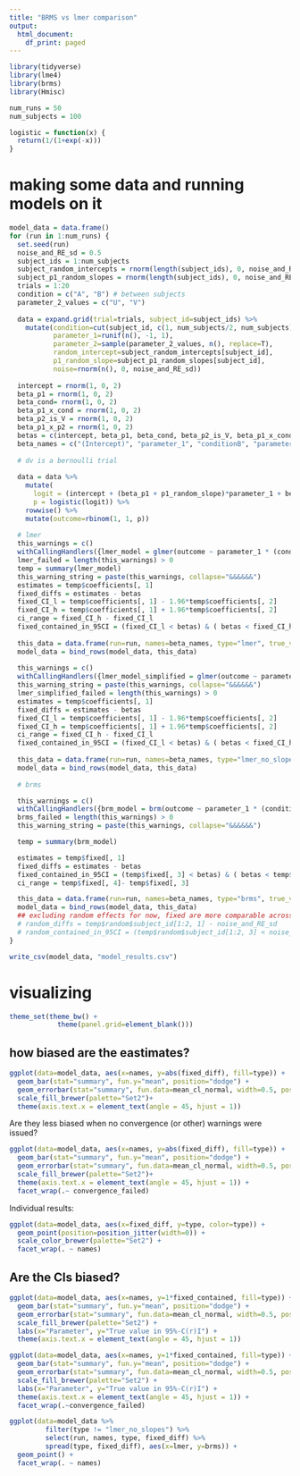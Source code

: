 ```yaml
---
title: "BRMS vs lmer comparison"
output:
  html_document:
    df_print: paged
---
```


```r
library(tidyverse)
library(lme4)
library(brms)
library(Hmisc)
```

```r
num_runs = 50
num_subjects = 100
```

```r
logistic = function(x) {
  return(1/(1+exp(-x)))
}
```

# making some data and running models on it

```r

model_data = data.frame()
for (run in 1:num_runs) {
  set.seed(run)
  noise_and_RE_sd = 0.5
  subject_ids = 1:num_subjects
  subject_random_intercepts = rnorm(length(subject_ids), 0, noise_and_RE_sd)
  subject_p1_random_slopes = rnorm(length(subject_ids), 0, noise_and_RE_sd)
  trials = 1:20
  condition = c("A", "B") # between subjects
  parameter_2_values = c("U", "V")
  
  data = expand.grid(trial=trials, subject_id=subject_ids) %>%
    mutate(condition=cut(subject_id, c(1, num_subjects/2, num_subjects), labels=condition, include.lowest=T),
           parameter_1=runif(n(), -1, 1),
           parameter_2=sample(parameter_2_values, n(), replace=T),
           random_intercept=subject_random_intercepts[subject_id],
           p1_random_slope=subject_p1_random_slopes[subject_id],
           noise=rnorm(n(), 0, noise_and_RE_sd))
  
  intercept = rnorm(1, 0, 2)
  beta_p1 = rnorm(1, 0, 2)
  beta_cond= rnorm(1, 0, 2)
  beta_p1_x_cond = rnorm(1, 0, 2)
  beta_p2_is_V = rnorm(1, 0, 2)
  beta_p1_x_p2 = rnorm(1, 0, 2)
  betas = c(intercept, beta_p1, beta_cond, beta_p2_is_V, beta_p1_x_cond, beta_p1_x_p2)
  beta_names = c("(Intercept)", "parameter_1", "conditionB", "parameter_2V", "parameter_1:conditionB", "parameter_1:parameter_2V")
  
  # dv is a bernoulli trial
  
  data = data %>%
    mutate(
      logit = (intercept + (beta_p1 + p1_random_slope)*parameter_1 + beta_p2_is_V * (parameter_2 == "V") + beta_cond * (condition == "B") + beta_p1_x_cond * (parameter_1 * (condition == "B")) + beta_p1_x_p2 * (parameter_1 * (parameter_2 == "V"))),
      p = logistic(logit)) %>%
    rowwise() %>%
    mutate(outcome=rbinom(1, 1, p))
  
  # lmer
  this_warnings = c()
  withCallingHandlers({lmer_model = glmer(outcome ~ parameter_1 * (condition + parameter_2) + (1 + parameter_1 | subject_id), data, family=binomial)}, warning=function(w) {this_warnings <<- c(this_warnings, w)})
  lmer_failed = length(this_warnings) > 0
  temp = summary(lmer_model)
  this_warning_string = paste(this_warnings, collapse="&&&&&&")
  estimates = temp$coefficients[, 1]
  fixed_diffs = estimates - betas
  fixed_CI_l = temp$coefficients[, 1] - 1.96*temp$coefficients[, 2]
  fixed_CI_h = temp$coefficients[, 1] + 1.96*temp$coefficients[, 2]
  ci_range = fixed_CI_h - fixed_CI_l
  fixed_contained_in_95CI = (fixed_CI_l < betas) & ( betas < fixed_CI_h) 
  
  this_data = data.frame(run=run, names=beta_names, type="lmer", true_value=betas, estimate=estimates, fixed_diff=fixed_diffs, fixed_contained=fixed_contained_in_95CI, convergence_failed=lmer_failed, warnings=this_warning_string, ci_range=ci_range)
  model_data = bind_rows(model_data, this_data)
  
  this_warnings = c()
  withCallingHandlers({lmer_model_simplified = glmer(outcome ~ parameter_1 * (condition + parameter_2) + (1 | subject_id), data, family=binomial)}, warning=function(w) {this_warnings <<- c(this_warnings, w)})
  this_warning_string = paste(this_warnings, collapse="&&&&&&")
  lmer_simplified_failed = length(this_warnings) > 0
  estimates = temp$coefficients[, 1]
  fixed_diffs = estimates - betas
  fixed_CI_l = temp$coefficients[, 1] - 1.96*temp$coefficients[, 2]
  fixed_CI_h = temp$coefficients[, 1] + 1.96*temp$coefficients[, 2]
  ci_range = fixed_CI_h - fixed_CI_l
  fixed_contained_in_95CI = (fixed_CI_l < betas) & ( betas < fixed_CI_h) 
  
  this_data = data.frame(run=run, names=beta_names, type="lmer_no_slopes", true_value=betas, estimate=estimates, fixed_diff=fixed_diffs, fixed_contained=fixed_contained_in_95CI, convergence_failed=lmer_simplified_failed, warnings=this_warning_string, ci_range=ci_range)
  model_data = bind_rows(model_data, this_data)
  
  # brms

  this_warnings = c()
  withCallingHandlers({brm_model = brm(outcome ~ parameter_1 * (condition + parameter_2) + (1 + parameter_1 | subject_id), data, family=bernoulli)}, warning=function(w) {this_warnings <<- c(this_warnings, w)})
  brms_failed = length(this_warnings) > 0
  this_warning_string = paste(this_warnings, collapse="&&&&&&")

  temp = summary(brm_model)

  estimates = temp$fixed[, 1]
  fixed_diffs = estimates - betas
  fixed_contained_in_95CI = (temp$fixed[, 3] < betas) & ( betas < temp$fixed[, 4])
  ci_range = temp$fixed[, 4]- temp$fixed[, 3]

  this_data = data.frame(run=run, names=beta_names, type="brms", true_value=betas, estimate=estimates, fixed_diff=fixed_diffs, fixed_contained=fixed_contained_in_95CI, convergence_failed=brms_failed, warnings=this_warning_string, ci_range=ci_range)
  model_data = bind_rows(model_data, this_data)
  ## excluding random effects for now, fixed are more comparable across packages
  # random_diffs = temp$random$subject_id[1:2, 1] - noise_and_RE_sd
  # random_contained_in_95CI = (temp$random$subject_id[1:2, 3] < noise_and_RE_sd) & (noise_and_RE_sd < temp$random$subject_id[1:2, 4])
}
```

```r
write_csv(model_data, "model_results.csv")
```

# visualizing
```r
theme_set(theme_bw() +
            theme(panel.grid=element_blank()))
```

## how biased are the eastimates?

```r
ggplot(data=model_data, aes(x=names, y=abs(fixed_diff), fill=type)) +
  geom_bar(stat="summary", fun.y="mean", position="dodge") +
  geom_errorbar(stat="summary", fun.data=mean_cl_normal, width=0.5, position=position_dodge(width=0.9)) +
  scale_fill_brewer(palette="Set2")+ 
  theme(axis.text.x = element_text(angle = 45, hjust = 1))
```

Are they less biased when no convergence (or other) warnings were issued?

```r
ggplot(data=model_data, aes(x=names, y=abs(fixed_diff), fill=type)) +
  geom_bar(stat="summary", fun.y="mean", position="dodge") +
  geom_errorbar(stat="summary", fun.data=mean_cl_normal, width=0.5, position=position_dodge(width=0.9)) +
  scale_fill_brewer(palette="Set2")+ 
  theme(axis.text.x = element_text(angle = 45, hjust = 1)) + 
  facet_wrap(.~ convergence_failed)
```

Individual results:

```r
ggplot(data=model_data, aes(x=fixed_diff, y=type, color=type)) +
  geom_point(position=position_jitter(width=0)) +
  scale_color_brewer(palette="Set2") + 
  facet_wrap(. ~ names)
```

## Are the CIs biased?

```r
ggplot(data=model_data, aes(x=names, y=1*fixed_contained, fill=type)) +
  geom_bar(stat="summary", fun.y="mean", position="dodge") +
  geom_errorbar(stat="summary", fun.data=mean_cl_normal, width=0.5, position=position_dodge(width=0.9)) +
  scale_fill_brewer(palette="Set2") +
  labs(x="Parameter", y="True value in 95%-C(r)I") + 
  theme(axis.text.x = element_text(angle = 45, hjust = 1))
```

```r
ggplot(data=model_data, aes(x=names, y=1*fixed_contained, fill=type)) +
  geom_bar(stat="summary", fun.y="mean", position="dodge") +
  geom_errorbar(stat="summary", fun.data=mean_cl_normal, width=0.5, position=position_dodge(width=0.9)) +
  scale_fill_brewer(palette="Set2") +
  labs(x="Parameter", y="True value in 95%-C(r)I") + 
  theme(axis.text.x = element_text(angle = 45, hjust = 1)) +
  facet_wrap(.~convergence_failed)
```

```r
ggplot(data=model_data %>%
         filter(type != "lmer_no_slopes") %>%
         select(run, names, type, fixed_diff) %>%
         spread(type, fixed_diff), aes(x=lmer, y=brms)) +
  geom_point() +
  facet_wrap(. ~ names)
```


